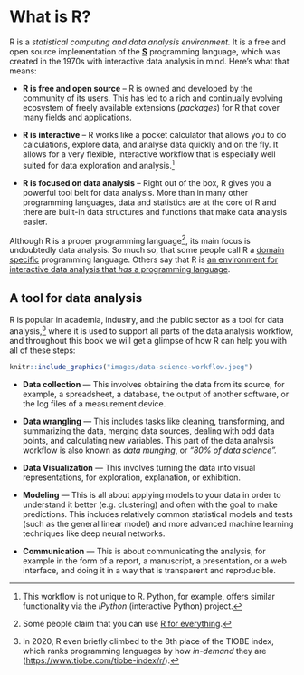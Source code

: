# What is R? {#what-is-r .unnumbered}

R is a *statistical computing and data analysis environment.* It is a free and open source
implementation of the [**S**](https://en.wikipedia.org/wiki/S_(programming_language))
programming language, which was created in the 1970s with interactive data analysis in
mind. Here's what that means:

-   **R is free and open source** -- R is owned and developed by the community of its
    users. This has led to a rich and continually evolving ecosystem of freely available
    extensions (*packages*) for R that cover many fields and applications.

-   **R is interactive** -- R works like a pocket calculator that allows you to do
    calculations, explore data, and analyse data quickly and on the fly. It allows for a
    very flexible, interactive workflow that is especially well suited for data
    exploration and analysis.[^what-is-r-1]

-   **R is focused on data analysis** -- Right out of the box, R gives you a powerful tool
    belt for data analysis. More than in many other programming languages, data and
    statistics are at the core of R and there are built-in data structures and functions
    that make data analysis easier.

[^what-is-r-1]: This workflow is not unique to R. Python, for example, offers similar
    functionality via the *iPython* (interactive Python) project.

Although R is a proper programming language[^what-is-r-2], its main focus is undoubtedly
data analysis. So much so, that some people call R a [domain
specific](https://en.wikipedia.org/wiki/Domain-specific_language) programming language.
Others say that R is [an environment for interactive data analysis that *has* a
programming language](https://youtu.be/6S9r_YbqHy8).

[^what-is-r-2]: Some people claim that you can use [R for
    everything](https://youtu.be/m6nUdoP6894).

## A tool for data analysis {.unnumbered}

R is popular in academia, industry, and the public sector as a tool for data
analysis,[^what-is-r-3] where it is used to support all parts of the data analysis
workflow, and throughout this book we will get a glimpse of how R can help you with all of
these steps:

[^what-is-r-3]: In 2020, R even briefly climbed to the 8th place of the TIOBE index, which
    ranks programming languages by how *in-demand* they are
    (<https://www.tiobe.com/tiobe-index/r/>).

```r
knitr::include_graphics("images/data-science-workflow.jpeg")
```

-   **Data collection** --- This involves obtaining the data from its source, for example,
    a spreadsheet, a database, the output of another software, or the log files of a
    measurement device.

-   **Data wrangling** --- This includes tasks like cleaning, transforming, and
    summarizing the data, merging data sources, dealing with odd data points, and
    calculating new variables. This part of the data analysis workflow is also known as
    *data munging*, or *"80% of data science".*

-   **Data Visualization** --- This involves turning the data into visual representations,
    for exploration, explanation, or exhibition.

-   **Modeling** --- This is all about applying models to your data in order to understand
    it better (e.g. clustering) and often with the goal to make predictions. This includes
    relatively common statistical models and tests (such as the general linear model) and
    more advanced machine learning techniques like deep neural networks.

-   **Communication** --- This is about communicating the analysis, for example in the
    form of a report, a manuscript, a presentation, or a web interface, and doing it in a
    way that is transparent and reproducible.
